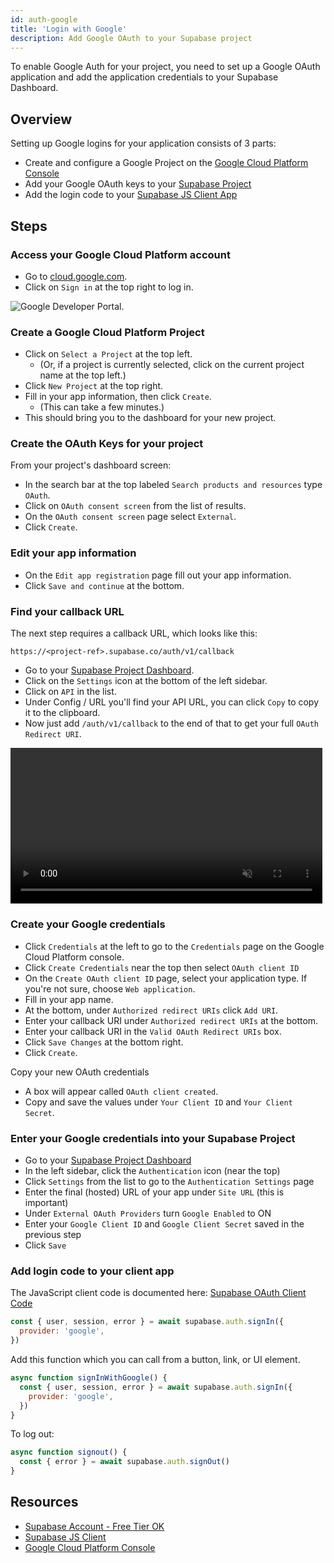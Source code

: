```yaml
---
id: auth-google
title: 'Login with Google'
description: Add Google OAuth to your Supabase project
---
```



To enable Google Auth for your project, you need to set up a Google OAuth application and add the application credentials to your Supabase Dashboard.

## Overview

Setting up Google logins for your application consists of 3 parts:

- Create and configure a Google Project on the [Google Cloud Platform Console](https://console.cloud.google.com/home/dashboard)
- Add your Google OAuth keys to your [Supabase Project](https://app.supabase.com)
- Add the login code to your [Supabase JS Client App](https://github.com/supabase/supabase-js)

## Steps

### Access your Google Cloud Platform account

- Go to [cloud.google.com](https://cloud.google.com).
- Click on `Sign in` at the top right to log in.

![Google Developer Portal.](/img/guides/auth-google/google-portal.png)

### Create a Google Cloud Platform Project

- Click on `Select a Project` at the top left.
  - (Or, if a project is currently selected, click on the current project name at the top left.)
- Click `New Project` at the top right.
- Fill in your app information, then click `Create`.
  - (This can take a few minutes.)
- This should bring you to the dashboard for your new project.

### Create the OAuth Keys for your project

From your project's dashboard screen:

- In the search bar at the top labeled `Search products and resources` type `OAuth`.
- Click on `OAuth consent screen` from the list of results.
- On the `OAuth consent screen` page select `External`.
- Click `Create`.

### Edit your app information

- On the `Edit app registration` page fill out your app information.
- Click `Save and continue` at the bottom.

### Find your callback URL

The next step requires a callback URL, which looks like this:

`https://<project-ref>.supabase.co/auth/v1/callback`

- Go to your [Supabase Project Dashboard](https://app.supabase.com).
- Click on the `Settings` icon at the bottom of the left sidebar.
- Click on `API` in the list.
- Under Config / URL you'll find your API URL, you can click `Copy` to copy it to the clipboard.
- Now just add `/auth/v1/callback` to the end of that to get your full `OAuth Redirect URI`.

<video width="99%" muted playsInline controls="true">
  <source
    src="/docs/videos/api/api-url-and-key.mp4"
    type="video/mp4"
    muted
    playsInline
  />
</video>

### Create your Google credentials

- Click `Credentials` at the left to go to the `Credentials` page on the Google Cloud Platform console.
- Click `Create Credentials` near the top then select `OAuth client ID`
- On the `Create OAuth client ID` page, select your application type. If you're not sure, choose `Web application`.
- Fill in your app name.
- At the bottom, under `Authorized redirect URIs` click `Add URI`.
- Enter your callback URI under `Authorized redirect URIs` at the bottom.
- Enter your callback URI in the `Valid OAuth Redirect URIs` box.
- Click `Save Changes` at the bottom right.
- Click `Create`.

Copy your new OAuth credentials

- A box will appear called `OAuth client created`.
- Copy and save the values under `Your Client ID` and `Your Client Secret`.

### Enter your Google credentials into your Supabase Project

- Go to your [Supabase Project Dashboard](https://app.supabase.com)
- In the left sidebar, click the `Authentication` icon (near the top)
- Click `Settings` from the list to go to the `Authentication Settings` page
- Enter the final (hosted) URL of your app under `Site URL` (this is important)
- Under `External OAuth Providers` turn `Google Enabled` to ON
- Enter your `Google Client ID` and `Google Client Secret` saved in the previous step
- Click `Save`

### Add login code to your client app

The JavaScript client code is documented here: [Supabase OAuth Client Code](/docs/reference/javascript/auth-signin#sign-in-using-third-party-providers)

```js
const { user, session, error } = await supabase.auth.signIn({
  provider: 'google',
})
```

Add this function which you can call from a button, link, or UI element.

```js
async function signInWithGoogle() {
  const { user, session, error } = await supabase.auth.signIn({
    provider: 'google',
  })
}
```

To log out:

```js
async function signout() {
  const { error } = await supabase.auth.signOut()
}
```

## Resources

- [Supabase Account - Free Tier OK](https://supabase.com)
- [Supabase JS Client](https://github.com/supabase/supabase-js)
- [Google Cloud Platform Console](https://console.cloud.google.com/home/dashboard)
